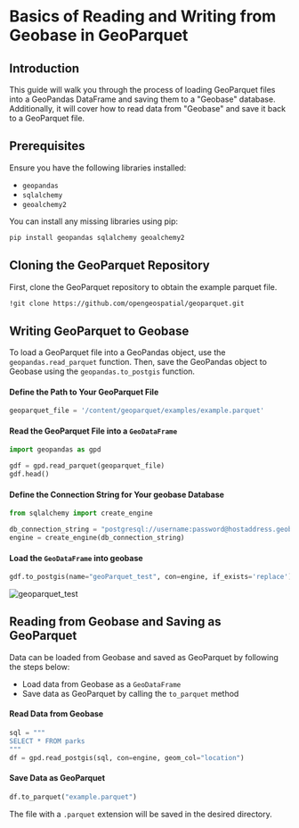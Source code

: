 # Basics of Reading and Writing from Geobase in GeoParquet

## Introduction

This guide will walk you through the process of loading GeoParquet files into a GeoPandas DataFrame and saving them to a "Geobase" database. Additionally, it will cover how to read data from "Geobase" and save it back to a GeoParquet file.

## Prerequisites

Ensure you have the following libraries installed:

- `geopandas`
- `sqlalchemy`
- `geoalchemy2`

You can install any missing libraries using pip:

```bash
pip install geopandas sqlalchemy geoalchemy2
```
## Cloning the GeoParquet Repository
First, clone the GeoParquet repository to obtain the example parquet file.
```sh
!git clone https://github.com/opengeospatial/geoparquet.git
```
## Writing GeoParquet to Geobase
To load a GeoParquet file into a GeoPandas object, use the `geopandas.read_parquet` function. Then, save the GeoPandas object to Geobase using the `geopandas.to_postgis` function.

#### Define the Path to Your GeoParquet File
```python
geoparquet_file = '/content/geoparquet/examples/example.parquet'
```

#### Read the GeoParquet File into a `GeoDataFrame`
```python
import geopandas as gpd

gdf = gpd.read_parquet(geoparquet_file)
gdf.head()
```

#### Define the Connection String for Your geobase Database
```python
from sqlalchemy import create_engine

db_connection_string = "postgresql://username:password@hostaddress.geobase.app:port/database"
engine = create_engine(db_connection_string)
```

#### Load the `GeoDataFrame` into geobase
```python
gdf.to_postgis(name="geoParquet_test", con=engine, if_exists='replace')
```
![geoparquet_test](./images/geoparquet_test.png)
## Reading from Geobase and Saving as GeoParquet
Data can be loaded from Geobase and saved as GeoParquet by following the steps below:

- Load data from Geobase as a `GeoDataFrame`
- Save data as GeoParquet by calling the `to_parquet` method

#### Read Data from Geobase
```python
sql = """
SELECT * FROM parks
"""
df = gpd.read_postgis(sql, con=engine, geom_col="location")
```

#### Save Data as GeoParquet
```python
df.to_parquet("example.parquet")
```
The file with a `.parquet` extension will be saved in the desired directory.